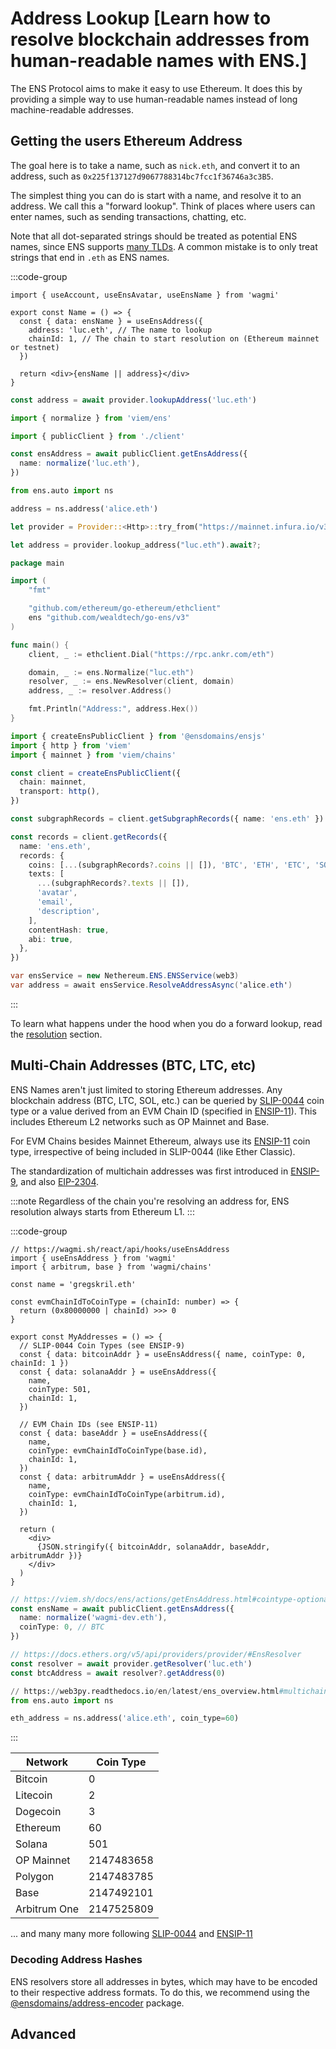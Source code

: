 
# Address Lookup [Learn how to resolve blockchain addresses from human-readable names with ENS.]

The ENS Protocol aims to make it easy to use Ethereum.
It does this by providing a simple way to use human-readable names instead of long machine-readable addresses.

## Getting the users Ethereum Address

The goal here is to take a name, such as `nick.eth`, and convert it to an address, such as `0x225f137127d9067788314bc7fcc1f36746a3c3B5`.

<Card className="flex justify-center">
  <EnsProfile name="nick.eth" />
</Card>

The simplest thing you can do is start with a name, and resolve it to an address.
We call this a "forward lookup".
Think of places where users can enter names, such as sending transactions, chatting, etc.

Note that all dot-separated strings should be treated as potential ENS names, since ENS supports [many TLDs](/dns/tlds). A common mistake is to only treat strings that end in `.eth` as ENS names.

:::code-group

```tsx [Wagmi]
import { useAccount, useEnsAvatar, useEnsName } from 'wagmi'

export const Name = () => {
  const { data: ensName } = useEnsAddress({
    address: 'luc.eth', // The name to lookup
    chainId: 1, // The chain to start resolution on (Ethereum mainnet or testnet)
  })

  return <div>{ensName || address}</div>
}
```

```ts [Ethers.js]
const address = await provider.lookupAddress('luc.eth')
```

```ts [Viem]
import { normalize } from 'viem/ens'

import { publicClient } from './client'

const ensAddress = await publicClient.getEnsAddress({
  name: normalize('luc.eth'),
})
```

```py [web3.py]
from ens.auto import ns

address = ns.address('alice.eth')
```

```rust [ethers-rs]
let provider = Provider::<Http>::try_from("https://mainnet.infura.io/v3/...")?;

let address = provider.lookup_address("luc.eth").await?;
```

```go [go-ens]
package main

import (
	"fmt"

	"github.com/ethereum/go-ethereum/ethclient"
	ens "github.com/wealdtech/go-ens/v3"
)

func main() {
	client, _ := ethclient.Dial("https://rpc.ankr.com/eth")

	domain, _ := ens.Normalize("luc.eth")
	resolver, _ := ens.NewResolver(client, domain)
	address, _ := resolver.Address()

	fmt.Println("Address:", address.Hex())
}
```

```ts [ensjs]
import { createEnsPublicClient } from '@ensdomains/ensjs'
import { http } from 'viem'
import { mainnet } from 'viem/chains'

const client = createEnsPublicClient({
  chain: mainnet,
  transport: http(),
})

const subgraphRecords = client.getSubgraphRecords({ name: 'ens.eth' })

const records = client.getRecords({
  name: 'ens.eth',
  records: {
    coins: [...(subgraphRecords?.coins || []), 'BTC', 'ETH', 'ETC', 'SOL'],
    texts: [
      ...(subgraphRecords?.texts || []),
      'avatar',
      'email',
      'description',
    ],
    contentHash: true,
    abi: true,
  },
})
```

```csharp [nethereum]
var ensService = new Nethereum.ENS.ENSService(web3)
var address = await ensService.ResolveAddressAsync('alice.eth')
```

:::

To learn what happens under the hood when you do a forward lookup, read the [resolution](/resolution) section.

## Multi-Chain Addresses (BTC, LTC, etc)

ENS Names aren't just limited to storing Ethereum addresses.
Any blockchain address (BTC, LTC, SOL, etc.) can be queried by [SLIP-0044](https://github.com/satoshilabs/slips/blob/master/slip-0044.md) coin type or a value derived from an EVM Chain ID (specified in [ENSIP-11](/ensip/11)). This includes Ethereum L2 networks such as OP Mainnet and Base.

For EVM Chains besides Mainnet Ethereum, always use its [ENSIP-11](/ensip/11) coin type, irrespective of being included in SLIP-0044 (like Ether Classic).

The standardization of multichain addresses was first introduced in [ENSIP-9](/ensip/9), and also [EIP-2304](https://eips.ethereum.org/EIPS/eip-2304).

:::note
Regardless of the chain you're resolving an address for, ENS resolution always starts from Ethereum L1.
:::

:::code-group

```tsx [Wagmi]
// https://wagmi.sh/react/api/hooks/useEnsAddress
import { useEnsAddress } from 'wagmi'
import { arbitrum, base } from 'wagmi/chains'

const name = 'gregskril.eth'

const evmChainIdToCoinType = (chainId: number) => {
  return (0x80000000 | chainId) >>> 0
}

export const MyAddresses = () => {
  // SLIP-0044 Coin Types (see ENSIP-9)
  const { data: bitcoinAddr } = useEnsAddress({ name, coinType: 0, chainId: 1 })
  const { data: solanaAddr } = useEnsAddress({
    name,
    coinType: 501,
    chainId: 1,
  })

  // EVM Chain IDs (see ENSIP-11)
  const { data: baseAddr } = useEnsAddress({
    name,
    coinType: evmChainIdToCoinType(base.id),
    chainId: 1,
  })
  const { data: arbitrumAddr } = useEnsAddress({
    name,
    coinType: evmChainIdToCoinType(arbitrum.id),
    chainId: 1,
  })

  return (
    <div>
      {JSON.stringify({ bitcoinAddr, solanaAddr, baseAddr, arbitrumAddr })}
    </div>
  )
}
```

```ts [Viem]
// https://viem.sh/docs/ens/actions/getEnsAddress.html#cointype-optional
const ensName = await publicClient.getEnsAddress({
  name: normalize('wagmi-dev.eth'),
  coinType: 0, // BTC
})
```

```ts [Ethers.js]
// https://docs.ethers.org/v5/api/providers/provider/#EnsResolver
const resolver = await provider.getResolver('luc.eth')
const btcAddress = await resolver?.getAddress(0)
```

```py [web3.py (Python)]
// https://web3py.readthedocs.io/en/latest/ens_overview.html#multichain-address-resolution
from ens.auto import ns

eth_address = ns.address('alice.eth', coin_type=60)
```

:::

| Network      | Coin Type  |
| ------------ | ---------- |
| Bitcoin      | 0          |
| Litecoin     | 2          |
| Dogecoin     | 3          |
| Ethereum     | 60         |
| Solana       | 501        |
| OP Mainnet   | 2147483658 |
| Polygon      | 2147483785 |
| Base         | 2147492101 |
| Arbitrum One | 2147525809 |

... and many many more following [SLIP-0044](https://github.com/satoshilabs/slips/blob/master/slip-0044.md) and [ENSIP-11](/ensip/11)

### Decoding Address Hashes

ENS resolvers store all addresses in bytes, which may have to be encoded to their respective address formats. To do this, we recommend using the [@ensdomains/address-encoder](https://www.npmjs.com/package/@ensdomains/address-encoder) package.

## Advanced

<EmbedLink
  href="/resolution"
  title="In-Depth Resolution"
  tag="Advanced"
  description="To learn more about the resolution process, please read the Resolution section."
/>
